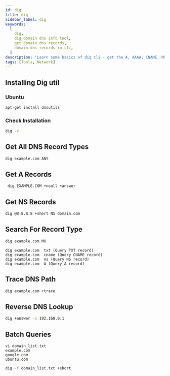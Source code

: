```yaml
---
id: dig
title: dig
sidebar_label: dig
keywords:
  [
    dig,
    dig domain dns info tool,
    get domain dns records,
    domain dns records in cli,
  ]
description: 'Learn some basics of dig cli - get the A, AAAA, CNAME, MX, NS, TXT etc. records info in cli.'
tags: [Tools, Network]
---
```


## Installing Dig util

### Ubuntu

```bash
apt-get install dnsutils
```

### Check Installation

```bash
dig -v
```

## Get All DNS Record Types

```bash
dig example.com ANY
```

## Get A Records

```bash
 dig EXAMPLE.COM +noall +answer
```

## Get NS Records

```bash
dig @8.8.8.8 +short NS domain.com
```

## Search For Record Type

```bash
dig example.com MX
```

```
dig example.com  txt (Query TXT record)
dig example.com  cname (Query CNAME record)
dig example.com  ns (Query NS record)
dig example.com  A (Query A record)
```

## Trace DNS Path

```bash
dig example.com +trace
```

## Reverse DNS Lookup

```bash
dig +answer -x 192.168.0.1
```

## Batch Queries

```
vi domain_list.txt
example.com
google.com
ubuntu.com
```

```bash
dig -f domain_list.txt +short
```

